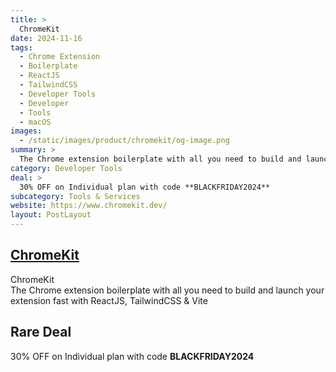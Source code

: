 ```yaml
---
title: >
  ChromeKit
date: 2024-11-16
tags:
  - Chrome Extension
  - Boilerplate
  - ReactJS
  - TailwindCSS
  - Developer Tools
  - Developer
  - Tools
  - macOS
images:
  - /static/images/product/chromekit/og-image.png
summary: >
  The Chrome extension boilerplate with all you need to build and launch your extension fast with ReactJS, TailwindCSS & Vite
category: Developer Tools
deal: >
  30% OFF on Individual plan with code **BLACKFRIDAY2024**
subcategory: Tools & Services
website: https://www.chromekit.dev/
layout: PostLayout
---
```


## [ChromeKit](https://www.chromekit.dev/)

ChromeKit <br/>
The Chrome extension boilerplate with all you need to build and launch your extension fast with ReactJS, TailwindCSS & Vite

## Rare Deal

30% OFF on Individual plan with code **BLACKFRIDAY2024**
